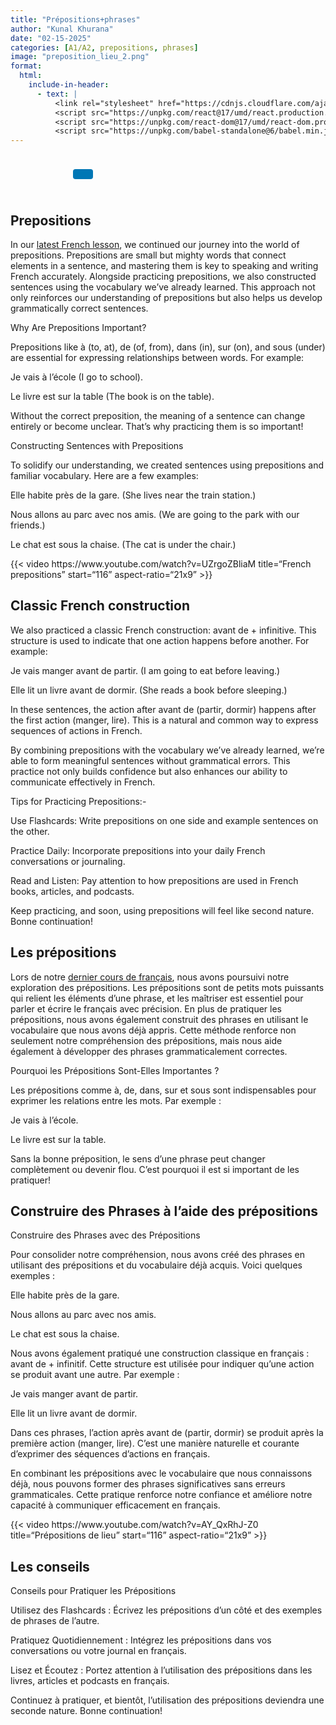 ```yaml
---
title: "Prépositions+phrases"
author: "Kunal Khurana"
date: "02-15-2025"
categories: [A1/A2, prepositions, phrases]
image: "preposition_lieu_2.png"
format:
  html:
    include-in-header:
      - text: |
          <link rel="stylesheet" href="https://cdnjs.cloudflare.com/ajax/libs/font-awesome/6.0.0/css/all.min.css">
          <script src="https://unpkg.com/react@17/umd/react.production.min.js"></script>
          <script src="https://unpkg.com/react-dom@17/umd/react-dom.production.min.js"></script>
          <script src="https://unpkg.com/babel-standalone@6/babel.min.js"></script>
---
```


::: {style="text-align: left; padding: 10px;"}
<a href="mailto:frenchwithkunal@gmail.com" target="_blank" style="margin: 0 10px; color: #000;"><i class="fas fa-envelope fa-lg"></i></a> <a href="https://www.instagram.com/frenchwithkunal" target="_blank" style="margin: 0 10px; color: #E1306C;"><i class="fab fa-instagram fa-lg"></i></a> <a href="https://frenchwithkunal.ca" target="_blank" style="margin: 0 10px; color: #0077b5;"><i class="fas fa-globe fa-lg"></i></a> <a href="https://whatsapp.com/channel/0029Vb57n2e7dmegpjYpyi3V" target="_blank" style="margin: 0 10px; color: #25D366;"><i class="fab fa-whatsapp fa-lg"></i></a> <button onclick="copyLink()" style="background-color: #0077b5; color: white; padding: 8px 16px; border: none; border-radius: 4px; cursor: pointer; margin-left: 10px;"> <i class="fas fa-copy"></i> </button> [Link copied!]{#copy-message style="margin-left: 10px; color: green; display: none;"}
:::

::: {#react-root}
:::

```{=html}
<script type="text/babel">
 const ProfilePage = () => {
  const { useState, useEffect } = React;
  const [redirectCounter, setRedirectCounter] = useState(4);
  const [isRedirecting, setIsRedirecting] = useState(false);

  const isFrench = document.documentElement.lang === "fr";

  const translations = {
    noAccess: isFrench 
      ? "Vous n'avez pas accès à cette page."
      : "You don't have access to this page.",
    subscribe: isFrench
      ? "Veuillez vous abonner pour obtenir l'accès."
      : "Please subscribe to gain access.",
    redirecting: isFrench
      ? `Redirection vers la page d'abonnement dans ${redirectCounter} secondes...`
      : `Redirecting to subscription page in ${redirectCounter} seconds...`
  };

  const refreshToken = async () => {
    const storedRefreshToken = localStorage.getItem("refreshToken");

    if (!storedRefreshToken) {
      window.location.href = "/login.html";
      return null;
    }

    try {
      const response = await fetch("https://frenchwithkunal-cdf6ea3f88ce.herokuapp.com/api/v1/auth/refresh-token", {
        method: "POST",
        headers: {
          "Content-Type": "application/json",
        },
        body: JSON.stringify({ refreshToken: storedRefreshToken }),
      });

      if (!response.ok) {
        localStorage.removeItem("accessToken");
        localStorage.removeItem("refreshToken");
        window.location.href = "/login.html";
        return null;
      }

      const data = await response.json();
      localStorage.setItem("accessToken", data.accessToken);
      return data.accessToken;
    } catch (error) {
      localStorage.removeItem("accessToken");
      localStorage.removeItem("refreshToken");
      window.location.href = "/login.html";
      return null;
    }
  };

  const fetchWithAuth = async (url, options = {}) => {
    let accessToken = localStorage.getItem("accessToken");

    options.headers = {
      ...options.headers,
      Authorization: `Bearer ${accessToken}`,
      "Content-Type": "application/json",
    };

    let response = await fetch(url, options);

    if (response.status === 401) {
      console.log("Access token expired, attempting to refresh...");

      // Refresh token
      accessToken = await refreshToken();

      if (!accessToken) return null;

      options.headers.Authorization = `Bearer ${accessToken}`;
      response = await fetch(url, options);
    }

    return response.json();
  };

  const showNoAccessMessage = () => {
    setIsRedirecting(true);
    
    const noAccessMessage = `
      <div style="text-align: center; padding: 20px;">
        <h2>${translations.noAccess}</h2>
        <p>${translations.subscribe}</p>
        <p>${translations.redirecting}</p>
      </div>
    `;
    document.body.innerHTML = noAccessMessage;
    
    // Start countdown and redirect
    const redirectInterval = setInterval(() => {
      setRedirectCounter((prev) => {
        const newCounter = prev - 1;
        if (newCounter <= 0) {
          clearInterval(redirectInterval);
          window.location.href = "https://frenchwithkunal.ca/payment.html";
        }
        
        // Update the countdown text
        const countdownElement = document.querySelector('p:last-child');
        if (countdownElement) {
          countdownElement.textContent = isFrench
            ? `Redirection vers la page d'abonnement dans ${newCounter} secondes...`
            : `Redirecting to subscription page in ${newCounter} seconds...`;
        }
        
        return newCounter;
      });
    }, 1000);
  };

  useEffect(() => {
    const storedToken = localStorage.getItem('accessToken');

    if(!storedToken) {
      showNoAccessMessage();
    } else {
      const fetchData = async() => {
        const data = await fetchWithAuth("https://frenchwithkunal-cdf6ea3f88ce.herokuapp.com/api/v1/auth/me", {
          method: "POST",
        });

        if (data && data.data && data.data.hasAccess) {
          console.log(data);
        } else {
          showNoAccessMessage();
        }
      };
      fetchData();
    }
  }, []);

  return (
    <div></div>
  );
};

ReactDOM.render(
  <ProfilePage />,
  document.getElementById('react-root')
);
 </script>
```

::: {.content-visible when-profile="english"}
## Prepositions

In our [latest French lesson](https://drive.google.com/file/d/15HZnbw8eRvIHwWXLaO3hN8gxIGSDzx7z/view?usp=drive_link), we continued our journey into the world of prepositions. Prepositions are small but mighty words that connect elements in a sentence, and mastering them is key to speaking and writing French accurately. Alongside practicing prepositions, we also constructed sentences using the vocabulary we’ve already learned. This approach not only reinforces our understanding of prepositions but also helps us develop grammatically correct sentences.

Why Are Prepositions Important?

Prepositions like à (to, at), de (of, from), dans (in), sur (on), and sous (under) are essential for expressing relationships between words. For example:

Je vais à l'école (I go to school).

Le livre est sur la table (The book is on the table).

Without the correct preposition, the meaning of a sentence can change entirely or become unclear. That’s why practicing them is so important!

Constructing Sentences with Prepositions

To solidify our understanding, we created sentences using prepositions and familiar vocabulary. Here are a few examples:

Elle habite près de la gare. (She lives near the train station.)

Nous allons au parc avec nos amis. (We are going to the park with our friends.)

Le chat est sous la chaise. (The cat is under the chair.)


{{< video https://www.youtube.com/watch?v=UZrgoZBliaM
    title="French prepositions"
    start="116"
    aspect-ratio="21x9" 
>}}

## Classic French construction

We also practiced a classic French construction: avant de + infinitive. This structure is used to indicate that one action happens before another. For example:

Je vais manger avant de partir. (I am going to eat before leaving.)

Elle lit un livre avant de dormir. (She reads a book before sleeping.)

In these sentences, the action after avant de (partir, dormir) happens after the first action (manger, lire). This is a natural and common way to express sequences of actions in French.

By combining prepositions with the vocabulary we’ve already learned, we’re able to form meaningful sentences without grammatical errors. This practice not only builds confidence but also enhances our ability to communicate effectively in French.

Tips for Practicing Prepositions:-

Use Flashcards: Write prepositions on one side and example sentences on the other.

Practice Daily: Incorporate prepositions into your daily French conversations or journaling.

Read and Listen: Pay attention to how prepositions are used in French books, articles, and podcasts.

Keep practicing, and soon, using prepositions will feel like second nature. Bonne continuation!
:::

::: {.content-visible when-profile="french"}
## Les prépositions

Lors de notre [dernier cours de français](https://drive.google.com/file/d/15HZnbw8eRvIHwWXLaO3hN8gxIGSDzx7z/view?usp=drive_link), nous avons poursuivi notre exploration des prépositions. Les prépositions sont de petits mots puissants qui relient les éléments d’une phrase, et les maîtriser est essentiel pour parler et écrire le français avec précision. En plus de pratiquer les prépositions, nous avons également construit des phrases en utilisant le vocabulaire que nous avons déjà appris. Cette méthode renforce non seulement notre compréhension des prépositions, mais nous aide également à développer des phrases grammaticalement correctes.

Pourquoi les Prépositions Sont-Elles Importantes ?

Les prépositions comme à, de, dans, sur et sous sont indispensables pour exprimer les relations entre les mots. Par exemple :

Je vais à l'école.

Le livre est sur la table.

Sans la bonne préposition, le sens d’une phrase peut changer complètement ou devenir flou. C’est pourquoi il est si important de les pratiquer!

## Construire des Phrases à l'aide des prépositions

Construire des Phrases avec des Prépositions

Pour consolider notre compréhension, nous avons créé des phrases en utilisant des prépositions et du vocabulaire déjà acquis. Voici quelques exemples :

Elle habite près de la gare.

Nous allons au parc avec nos amis.

Le chat est sous la chaise.

Nous avons également pratiqué une construction classique en français : avant de + infinitif. Cette structure est utilisée pour indiquer qu’une action se produit avant une autre. Par exemple :

Je vais manger avant de partir.

Elle lit un livre avant de dormir.

Dans ces phrases, l’action après avant de (partir, dormir) se produit après la première action (manger, lire). C’est une manière naturelle et courante d’exprimer des séquences d’actions en français.

En combinant les prépositions avec le vocabulaire que nous connaissons déjà, nous pouvons former des phrases significatives sans erreurs grammaticales. Cette pratique renforce notre confiance et améliore notre capacité à communiquer efficacement en français.

{{< video https://www.youtube.com/watch?v=AY_QxRhJ-Z0
    title="Prépositions de lieu"
    start="116"
    aspect-ratio="21x9" 
>}}


## Les conseils

Conseils pour Pratiquer les Prépositions

Utilisez des Flashcards : Écrivez les prépositions d’un côté et des exemples de phrases de l’autre.

Pratiquez Quotidiennement : Intégrez les prépositions dans vos conversations ou votre journal en français.

Lisez et Écoutez : Portez attention à l’utilisation des prépositions dans les livres, articles et podcasts en français.

Continuez à pratiquer, et bientôt, l’utilisation des prépositions deviendra une seconde nature. Bonne continuation!
:::



